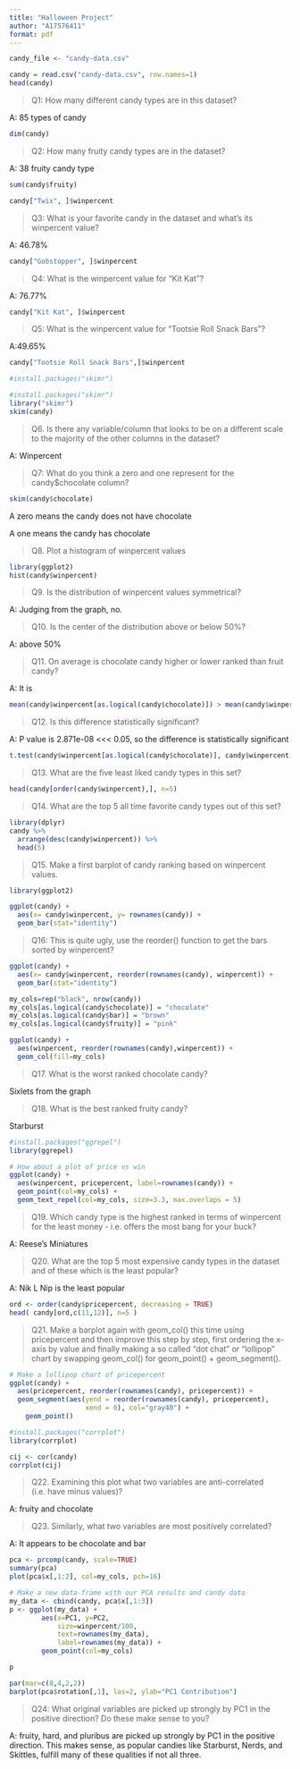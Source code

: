 ```yaml
---
title: "Halloween Project"
author: "A17576411"
format: pdf
---
```

```r
candy_file <- "candy-data.csv"

candy = read.csv("candy-data.csv", row.names=1)
head(candy)
```
>Q1: How many different candy types are in this dataset?

A: 85 types of candy
```r
dim(candy)
```
>Q2: How many fruity candy types are in the dataset?

A: 38 fruity candy type
```r
sum(candy$fruity)
```
```r
candy["Twix", ]$winpercent
```
>Q3: What is your favorite candy in the dataset and what's its winpercent value?

A: 46.78%
```r
candy["Gobstopper", ]$winpercent
```

>Q4: What is the winpercent value for "Kit Kat"?

A: 76.77%
```r
candy["Kit Kat", ]$winpercent
```



>Q5: What is the winpercent value for "Tootsie Roll Snack Bars"?

A:49.65%
```r
candy["Tootsie Roll Snack Bars",]$winpercent
```
```r
#install.packages("skimr")
```

```r
#install.packages("skimr")
library("skimr")
skim(candy)
```

>Q6. Is there any variable/column that looks to be on a different scale to the majority of the other columns in the dataset?

A: Winpercent

>Q7: What do you think a zero and one represent for the candy$chocolate column?

```r
skim(candy$chocolate)
```
A zero means the candy does not have chocolate

A one means the candy has chocolate

>Q8. Plot a histogram of winpercent values

```r
library(ggplot2)
hist(candy$winpercent)

```

>Q9. Is the distribution of winpercent values symmetrical?

A: Judging from the graph, no.

>Q10. Is the center of the distribution above or below 50%?

A: above 50%

>Q11. On average is chocolate candy higher or lower ranked than fruit candy?

A: It is

```r
mean(candy$winpercent[as.logical(candy$chocolate)]) > mean(candy$winpercent[as.logical(candy$fruity)])
```

>Q12. Is this difference statistically significant?

A: P value is 2.871e-08 <<< 0.05, so the difference is statistically significant
```r
t.test(candy$winpercent[as.logical(candy$chocolate)], candy$winpercent[as.logical(candy$fruity)])
```

>Q13. What are the five least liked candy types in this set?

```r
head(candy[order(candy$winpercent),], n=5)
```


>Q14. What are the top 5 all time favorite candy types out of this set?

```r
library(dplyr)
candy %>%
  arrange(desc(candy$winpercent)) %>%
  head(5)
```

>Q15. Make a first barplot of candy ranking based on winpercent values.

```r
library(ggplot2)

ggplot(candy) + 
  aes(x= candy$winpercent, y= rownames(candy)) +
  geom_bar(stat="identity")
```
>Q16:  This is quite ugly, use the reorder() function to get the bars sorted by winpercent?

```r
ggplot(candy) + 
  aes(x= candy$winpercent, reorder(rownames(candy), winpercent)) +
  geom_bar(stat="identity")
```
```r
my_cols=rep("black", nrow(candy))
my_cols[as.logical(candy$chocolate)] = "chocolate"
my_cols[as.logical(candy$bar)] = "brown"
my_cols[as.logical(candy$fruity)] = "pink"
```

```r
ggplot(candy) + 
  aes(winpercent, reorder(rownames(candy),winpercent)) +
  geom_col(fill=my_cols) 
```

>Q17. What is the worst ranked chocolate candy?

Sixlets from the graph

>Q18. What is the best ranked fruity candy?

Starburst

```r
#install.packages("ggrepel")
library(ggrepel)

# How about a plot of price vs win
ggplot(candy) +
  aes(winpercent, pricepercent, label=rownames(candy)) +
  geom_point(col=my_cols) + 
  geom_text_repel(col=my_cols, size=3.3, max.overlaps = 5)
```

>Q19. Which candy type is the highest ranked in terms of winpercent for the least money - i.e. offers the most bang for your buck?

A: Reese's Miniatures

>Q20. What are the top 5 most expensive candy types in the dataset and of these which is the least popular?

A: Nik L Nip is the least popular
```r
ord <- order(candy$pricepercent, decreasing = TRUE)
head( candy[ord,c(11,12)], n=5 )
```

>Q21. Make a barplot again with geom_col() this time using pricepercent and then improve this step by step, first ordering the x-axis by value and finally making a so called “dot chat” or “lollipop” chart by swapping geom_col() for geom_point() + geom_segment().

```r
# Make a lollipop chart of pricepercent
ggplot(candy) +
  aes(pricepercent, reorder(rownames(candy), pricepercent)) +
  geom_segment(aes(yend = reorder(rownames(candy), pricepercent), 
                   xend = 0), col="gray40") +
    geom_point()
```




```r
#install.packages("corrplot")
library(corrplot)
```
```r
cij <- cor(candy)
corrplot(cij)
```

>Q22. Examining this plot what two variables are anti-correlated (i.e. have minus values)?

A: fruity and chocolate

>Q23. Similarly, what two variables are most positively correlated?

A: It appears to be chocolate and bar


```r
pca <- prcomp(candy, scale=TRUE)
summary(pca)
plot(pca$x[,1:2], col=my_cols, pch=16)
```

```r
# Make a new data-frame with our PCA results and candy data
my_data <- cbind(candy, pca$x[,1:3])
p <- ggplot(my_data) + 
        aes(x=PC1, y=PC2, 
            size=winpercent/100,  
            text=rownames(my_data),
            label=rownames(my_data)) +
        geom_point(col=my_cols)

p
```

```r
par(mar=c(8,4,2,2))
barplot(pca$rotation[,1], las=2, ylab="PC1 Contribution")
```
>Q24: What original variables are picked up strongly by PC1 in the positive direction? Do these make sense to you?

A: fruity, hard, and pluribus are picked up strongly by PC1 in the positive direction. This makes sense, as popular candies like Starburst, Nerds, and Skittles, fulfill many of these qualities if not all three.
